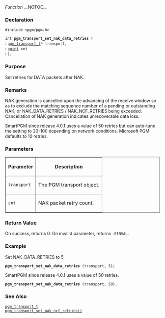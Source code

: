 ﻿''Function''
__NOTOC__
=== Declaration ===
<tt>#include <pgm/pgm.h></tt>

<tt>int '''pgm_transport_set_nak_data_retries''' (</tt><br>
: <tt>[[OpenPGM C Reference/pgm_transport_t|pgm_transport_t]]*     transport,</tt><br>
: <tt>[http://library.gnome.org/devel/glib/stable/glib-Basic-Types.html#guint guint]                     cnt</tt><br>
: <tt>);</tt>

=== Purpose ===
Set retries for DATA packets after NAK.

=== Remarks ===
NAK generation is cancelled upon the advancing of the receive window so as to exclude the matching sequence number of a pending or outstanding NAK, or NAK_DATA_RETRIES / NAK_NCF_RETRIES being exceeded.  Cancellation of NAK generation indicates unrecoverable data loss.

SmartPGM since release 4.0.1 uses a value of 50 retries but can auto-tune the setting to 20-100 depending on network conditions.  Microsoft PGM defaults to 10 retries.

=== Parameters ===
<table border="1" cellpadding="5" cellspacing="0">
<tr>
<th>Parameter</th>
<th>Description</th>
</tr>
<tr>
<td><tt>transport</tt></td>
<td>The PGM transport object.</td>
</tr><tr>
<td><tt>cnt</tt></td>
<td>NAK packet retry count.</td>
</tr>
</table>


=== Return Value ===
On success, returns 0.  On invalid parameter, returns <tt>-EINVAL</tt>.

=== Example ===
Set NAK_DATA_RETRIES to 5.

 '''pgm_transport_set_nak_data_retries''' (transport, 5);

SmartPGM since release 4.0.1 uses a value of 50 retries.

 '''pgm_transport_set_nak_data_retries''' (transport, 50);

=== See Also ===
<tt>[[OpenPGM C Reference/pgm_transport_t|pgm_transport_t]]</tt><br>
<tt>[[OpenPGM C Reference/pgm_transport_set_nak_ncf_retries()|pgm_transport_set_nak_ncf_retries()]]</tt>

